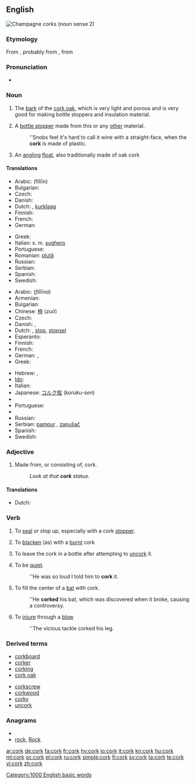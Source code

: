{{wikipedia|Cork (material)}}
{{also|Cork}}
==English==
[[Image:ChampagneCorksLarge.jpg|thumb|Champagne corks (noun sense 2)]]
{{en-noun}}

===Etymology===
From {{etyl|enm|en}} {{term|cork||lang=enm|oak bark", "cork}}, probably from {{etyl|ar|en}} {{term|كورك||sc=Arab|lang=ar|tr=kurk}}, from {{etyl|la|en}} {{term|quercus||lang=la|oak}}

===Pronunciation===
* {{audio|en-us-cork.ogg|Audio (US)}}
*: {{rhymes|ɔː(r)k}}

===Noun===
{{en-noun|s|-}}

# {{uncountable}} The [[bark]] of the [[cork oak]], which is very light and porous and is very good for making bottle stoppers and insulation material.
# A [[bottle stopper]] made from this or any [[other]] material.
#: ''Snobs feel it's hard to call it wine with a straight-face, when the '''cork''' is made of plastic.
# An [[angling]] [[float]], also traditionally made of oak cork

====Translations====
{{trans-top|bark of the cork oak}}
* Arabic: {{Arab|[[فلين|فِلّين]]}} (fillīn) {{m}}
* Bulgarian: {{t|bg|корк|m|sc=Cyrl}}
* Czech: {{t-|cs|korek|m}}
* Danish: {{t-|da|kork|c}}
* Dutch: {{t+|nl|kurk}}, [[kurklaag]]
* Finnish: {{t+|fi|korkki}}
* French: {{t+|fr|liège|m}}
* German: {{t+|de|Kork|m}}
{{trans-mid}}
* Greek: {{t+|el|φελλός|m|tr=fellós|sc=Grek}}
* Italian: s. m. [[sughero]]
* Portuguese: {{t+|pt|cortiça|f}}
* Romanian: [[plută]]
* Russian: {{t+|ru|пробка|f|tr=próbka|sc=Cyrl}}
* Serbian: {{t-|sr|pluta|f}}
* Spanish: {{t-|es|corcho|m}}
* Swedish: {{t+|sv|kork|c}}
{{trans-bottom}}

{{trans-top|bottle stopper}}
* Arabic: {{Arab|[[فلينة|فِلّينة]]}} (''fillīna'') {{f}}
* Armenian: {{t-|hy|խցան|tr=xc’an|sc=Armn|xs=Armenian}}
* Bulgarian: {{t|bg|корк|m|sc=Cyrl}}
* Chinese: [[椊]] (''zuó'')
* Czech: {{t-|cs|zátka|f}}
* Danish: {{t-|da|prop|c}},  {{t|da|korkprop|c}}
* Dutch: {{t+|nl|kurk}}, [[stop]], [[stopsel]] {{n}}
* Esperanto: {{t|eo|korko}}
* Finnish: {{t+|fi|korkki}}
* French: {{t+|fr|bouchon|m}}
* German: {{t+|de|Stöpsel|m}}, {{t+|de|Kork|m}}
* Greek: {{t+|el|φελλός|m|tr=fellós|sc=Grek}}
{{trans-mid}}
* Hebrew: {{he-translation|שעם|sha'am}}, {{he-translation|פקק|''p'kak''}}
* [[Ido]]: {{t|io|korko}}
* Italian: {{t-|it|turacciolo|m}}
* Japanese: [[コルク栓]] (''koruku-sen'')
* {{trreq|Korean}}
* Portuguese: {{t+|pt|rolha|f}}
* {{trreq|Romanian}}
* Russian: {{t+|ru|пробка|f|tr=''próbka''|sc=Cyrl}}
* Serbian: [[pampur]] {{m}}, [[zapušač]] {{m}}
* Spanish: {{t-|es|corcho|m}}
* Swedish: {{t+|sv|kork|c}}
{{trans-bottom}}

===Adjective===
{{en-adj|-|-}}

# Made from, or consisting of, cork.
#: ''Look at that '''cork''' statue.''

====Translations====
* Dutch: {{t-|nl|kurken}}

===Verb===
{{en-verb}}

# {{transitive}} To [[seal]] or stop up, especially with a cork [[stopper]].
# {{transitive}} To [[blacken]] (as) with a [[burnt]] cork
# To leave the cork in a bottle after attempting to [[uncork]] it.
# {{context|slang}} To be [[quiet]].
#: ''He was so loud I told him to '''cork''' it.
# {{context|baseball}} To fill the center of a [[bat]] with cork.
#: ''He '''corked''' his bat, which was discovered when it broke, causing a controversy.
# {{Australia}} {{transitive}} To [[injure]] through a [[blow]]
#: ''The vicious tackle corked his leg.

===Derived terms===
{{top2}}
* [[corkboard]]
* [[corker]]
* [[corking]]
* [[cork oak]]
{{mid2}}
* [[corkscrew]]
* [[corkwood]]
* [[corky]]
* [[uncork]]
{{bottom}}

===Anagrams===
* {{alphagram|ckor}}
* [[rock#English|rock]], [[Rock#English|Rock]]

[[Category:1000 English basic words]]

[[ar:cork]]
[[de:cork]]
[[fa:cork]]
[[fr:cork]]
[[hy:cork]]
[[io:cork]]
[[it:cork]]
[[kn:cork]]
[[hu:cork]]
[[ml:cork]]
[[oc:cork]]
[[pl:cork]]
[[ru:cork]]
[[simple:cork]]
[[fi:cork]]
[[sv:cork]]
[[ta:cork]]
[[te:cork]]
[[vi:cork]]
[[zh:cork]]
